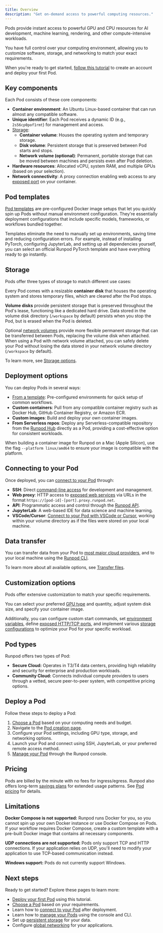 ```yaml
---
title: Overview
description: "Get on-demand access to powerful computing resources."
---
```


Pods provide instant access to powerful GPU and CPU resources for AI development, machine learning, rendering, and other compute-intensive workloads.

You have full control over your computing environment, allowing you to customize software, storage, and networking to match your exact requirements.

When you're ready to get started, [follow this tutorial](/get-started) to create an account and deploy your first Pod.

## Key components

Each Pod consists of these core components:

- **Container environment**: An Ubuntu Linux-based container that can run almost any compatible software.
- **Unique identifier**: Each Pod receives a dynamic ID (e.g., `2s56cp0pof1rmt`) for management and access.
- [Storage](#storage):
    - **Container volume**: Houses the operating system and temporary storage.
    - **Disk volume**: Persistent storage that is preserved between Pod starts and stops.
    - **Network volume (optional)**: Permanent, portable storage that can be moved between machines and persists even after Pod deletion.
- **Hardware resources**: Allocated vCPU, system RAM, and multiple GPUs (based on your selection).
- **Network connectivity**: A proxy connection enabling web access to any [exposed port](/pods/configuration/expose-ports) on your container.

## Pod templates

[Pod templates](/pods/templates/overview) are pre-configured Docker image setups that let you quickly spin up Pods without manual environment configuration. They're essentially deployment configurations that include specific models, frameworks, or workflows bundled together.

Templates eliminate the need to manually set up environments, saving time and reducing configuration errors. For example, instead of installing PyTorch, configuring JupyterLab, and setting up all dependencies yourself, you can select an official Runpod PyTorch template and have everything ready to go instantly.

## Storage

Pods offer three types of storage to match different use cases:

Every Pod comes with a resizable **container disk** that houses the operating system and stores temporary files, which are cleared after the Pod stops.

**Volume disks** provide persistent storage that is preserved throughout the Pod's lease, functioning like a dedicated hard drive. Data stored in the volume disk directory (`/workspace` by default) persists when you stop the Pod, but is erased when the Pod is deleted. 

Optional [network volumes](/pods/storage/network-volumes) provide more flexible permanent storage that can be transferred between Pods, replacing the volume disk when attached. When using a Pod with network volume attached, you can safely delete your Pod without losing the data stored in your network volume directory (`/workspace` by default).

To learn more, see [Storage options](/pods/storage/types).

## Deployment options

You can deploy Pods in several ways:

- [From a template](https://docs.runpod.io/pods/templates/overview): Pre-configured environments for quick setup of common workflows.
- **Custom containers**: Pull from any compatible container registry such as Docker Hub, GitHub Container Registry, or Amazon ECR.
- **Custom images**: Build and deploy your own container images.
- **From Serverless repos**: Deploy any Serverless-compatible repository from the [Runpod Hub](/hub/overview#deploy-as-a-pod) directly as a Pod, providing a cost-effective option for consistent workloads.

<Note>

When building a container image for Runpod on a Mac (Apple Silicon), use the flag `--platform linux/amd64` to ensure your image is compatible with the platform.

</Note>

## Connecting to your Pod

Once deployed, you can [connect to your Pod](/pods/connect-to-a-pod) through:

- **SSH**: Direct [command-line access](/pods/configuration/use-ssh) for development and management.
- **Web proxy**: HTTP access to [exposed web services](/pods/configuration/expose-ports) via URLs in the format `https://[pod-id]-[port].proxy.runpod.net`.
- **API**: Programmatic access and control through the [Runpod API](/api-reference/pods/POST/pods).
- **JupyterLab**: A web-based IDE for data science and machine learning.
- **VSCode/Cursor**: [Connect to your Pod with VSCode or Cursor](/pods/configuration/connect-to-ide), working within your volume directory as if the files were stored on your local machine.

## Data transfer

You can transfer data from your Pod to [most major cloud providers](/pods/storage/cloud-sync), and to your local machine using the [Runpod CLI](/runpodctl/overview).

To learn more about all available options, see [Transfer files](/pods/storage/transfer-files).

## Customization options

Pods offer extensive customization to match your specific requirements.

You can select your preferred [GPU type](/references/gpu-types) and quantity, adjust system disk size, and specify your container image.

Additionally, you can configure custom start commands, set [environment variables](/pods/references/environment-variables), define [exposed HTTP/TCP ports](/pods/configuration/expose-ports), and implement various [storage configurations](pods/storage/types) to optimize your Pod for your specific workload.

## Pod types

Runpod offers two types of Pod:

- **Secure Cloud:** Operates in T3/T4 data centers, providing high reliability and security for enterprise and production workloads.
- **Community Cloud:** Connects individual compute providers to users through a vetted, secure peer-to-peer system, with competitive pricing options.

## Deploy a Pod

Follow these steps to deploy a Pod:

1. [Choose a Pod](/pods/choose-a-pod) based on your computing needs and budget.
2. Navigate to the [Pod creation page](https://console.runpod.io/pod/create).
3. Configure your Pod settings, including GPU type, storage, and networking options.
4. Launch your Pod and connect using SSH, JupyterLab, or your preferred remote access method.
5. [Manage your Pod](/pods/manage-pods) through the Runpod console.

## Pricing

Pods are billed by the minute with no fees for ingress/egress. Runpod also offers long-term [savings plans](/pods/pricing#savings-plans) for extended usage patterns. See [Pod pricing](/pods/pricing) for details.

## Limitations

**Docker Compose is not supported:** Runpod runs Docker for you, so you cannot spin up your own Docker instance or use Docker Compose on Pods. If your workflow requires Docker Compose, create a custom template with a pre-built Docker image that contains all necessary components.

**UDP connections are not supported:** Pods only support TCP and HTTP connections. If your application relies on UDP, you'll need to modify your application to use TCP-based communication instead.

**Windows support:** Pods do not currently support Windows.

## Next steps

Ready to get started? Explore these pages to learn more:

* [Deploy your first Pod](/get-started) using this tutorial.
* [Choose a Pod](/pods/choose-a-pod) based on your requirements.
* Learn how to [connect to your Pod](/pods/connect-to-a-pod) after deployment.
* Learn how to [manage your Pods](/pods/manage-pods) using the console and CLI.
* Set up [persistent storage](/pods/storage/types) for your data.
* Configure [global networking](/pods/networking) for your applications.

